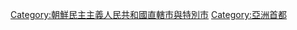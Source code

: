 {{Commonscat|Pyongyang}}
{{catmore|平壤}}

{{DEFAULTSORT:Pyeongyang Jikhalsi}}
[[Category:朝鮮民主主義人民共和國直轄市與特別市|Category:朝鮮民主主義人民共和國直轄市與特別市]]
[[Category:亞洲首都|Category:亞洲首都]]